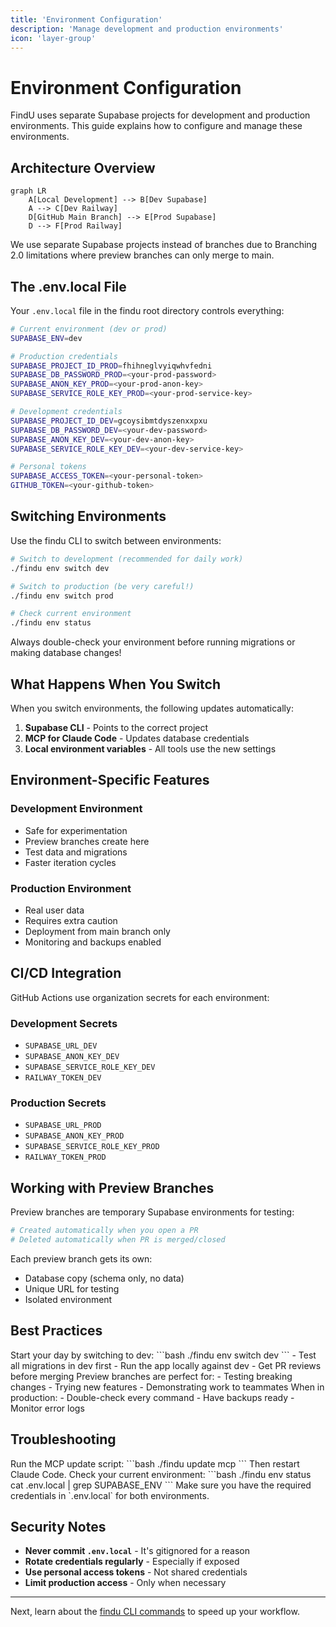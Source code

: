 ```yaml
---
title: 'Environment Configuration'
description: 'Manage development and production environments'
icon: 'layer-group'
---
```


# Environment Configuration

FindU uses separate Supabase projects for development and production environments. This guide explains how to configure and manage these environments.

## Architecture Overview

```mermaid
graph LR
    A[Local Development] --> B[Dev Supabase]
    A --> C[Dev Railway]
    D[GitHub Main Branch] --> E[Prod Supabase]
    D --> F[Prod Railway]
```

<Info>
We use separate Supabase projects instead of branches due to Branching 2.0 limitations where preview branches can only merge to main.
</Info>

## The .env.local File

Your `.env.local` file in the findu root directory controls everything:

```bash
# Current environment (dev or prod)
SUPABASE_ENV=dev

# Production credentials
SUPABASE_PROJECT_ID_PROD=fhihneglvyiqwhvfedni
SUPABASE_DB_PASSWORD_PROD=<your-prod-password>
SUPABASE_ANON_KEY_PROD=<your-prod-anon-key>
SUPABASE_SERVICE_ROLE_KEY_PROD=<your-prod-service-key>

# Development credentials
SUPABASE_PROJECT_ID_DEV=gcoysibmtdyszenxxpxu
SUPABASE_DB_PASSWORD_DEV=<your-dev-password>
SUPABASE_ANON_KEY_DEV=<your-dev-anon-key>
SUPABASE_SERVICE_ROLE_KEY_DEV=<your-dev-service-key>

# Personal tokens
SUPABASE_ACCESS_TOKEN=<your-personal-token>
GITHUB_TOKEN=<your-github-token>
```

## Switching Environments

Use the findu CLI to switch between environments:

```bash
# Switch to development (recommended for daily work)
./findu env switch dev

# Switch to production (be very careful!)
./findu env switch prod

# Check current environment
./findu env status
```

<Warning>
Always double-check your environment before running migrations or making database changes!
</Warning>

## What Happens When You Switch

When you switch environments, the following updates automatically:

1. **Supabase CLI** - Points to the correct project
2. **MCP for Claude Code** - Updates database credentials
3. **Local environment variables** - All tools use the new settings

## Environment-Specific Features

### Development Environment
- Safe for experimentation
- Preview branches create here
- Test data and migrations
- Faster iteration cycles

### Production Environment
- Real user data
- Requires extra caution
- Deployment from main branch only
- Monitoring and backups enabled

## CI/CD Integration

GitHub Actions use organization secrets for each environment:

### Development Secrets
- `SUPABASE_URL_DEV`
- `SUPABASE_ANON_KEY_DEV`
- `SUPABASE_SERVICE_ROLE_KEY_DEV`
- `RAILWAY_TOKEN_DEV`

### Production Secrets
- `SUPABASE_URL_PROD`
- `SUPABASE_ANON_KEY_PROD`
- `SUPABASE_SERVICE_ROLE_KEY_PROD`
- `RAILWAY_TOKEN_PROD`

## Working with Preview Branches

Preview branches are temporary Supabase environments for testing:

```bash
# Created automatically when you open a PR
# Deleted automatically when PR is merged/closed
```

Each preview branch gets its own:
- Database copy (schema only, no data)
- Unique URL for testing
- Isolated environment

## Best Practices

<Steps>
  <Step title="Always work in development">
    Start your day by switching to dev:
    ```bash
    ./findu env switch dev
    ```
  </Step>
  
  <Step title="Test thoroughly before production">
    - Test all migrations in dev first
    - Run the app locally against dev
    - Get PR reviews before merging
  </Step>
  
  <Step title="Use preview branches for experiments">
    Preview branches are perfect for:
    - Testing breaking changes
    - Trying new features
    - Demonstrating work to teammates
  </Step>
  
  <Step title="Monitor production carefully">
    When in production:
    - Double-check every command
    - Have backups ready
    - Monitor error logs
  </Step>
</Steps>

## Troubleshooting

<AccordionGroup>
  <Accordion title="MCP not connecting to database">
    Run the MCP update script:
    ```bash
    ./findu update mcp
    ```
    Then restart Claude Code.
  </Accordion>
  
  <Accordion title="Wrong environment showing">
    Check your current environment:
    ```bash
    ./findu env status
    cat .env.local | grep SUPABASE_ENV
    ```
  </Accordion>
  
  <Accordion title="Can't switch environments">
    Make sure you have the required credentials in `.env.local` for both environments.
  </Accordion>
</AccordionGroup>

## Security Notes

- **Never commit `.env.local`** - It's gitignored for a reason
- **Rotate credentials regularly** - Especially if exposed
- **Use personal access tokens** - Not shared credentials
- **Limit production access** - Only when necessary

---

Next, learn about the [findu CLI commands](/developer/cli-reference) to speed up your workflow.